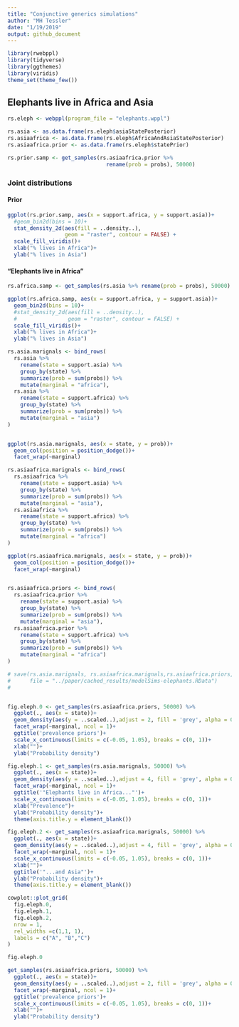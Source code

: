 ```yaml
---
title: "Conjunctive generics simulations"
author: "MH Tessler"
date: "1/19/2019"
output: github_document
---
```


```r
library(rwebppl)
library(tidyverse)
library(ggthemes)
library(viridis)
theme_set(theme_few())
```


## Elephants live in Africa and Asia 


```r
rs.eleph <- webppl(program_file = "elephants.wppl")

rs.asia <- as.data.frame(rs.eleph$asiaStatePosterior)
rs.asiaafrica <- as.data.frame(rs.eleph$AfricaAndAsiaStatePosterior)
rs.asiaafrica.prior <- as.data.frame(rs.eleph$statePrior)

rs.prior.samp <- get_samples(rs.asiaafrica.prior %>%
                               rename(prob = probs), 50000)
```
### Joint distributions

#### Prior

```r
ggplot(rs.prior.samp, aes(x = support.africa, y = support.asia))+
  #geom_bin2d(bins = 10)+
  stat_density_2d(aes(fill = ..density..), 
                  geom = "raster", contour = FALSE) +
  scale_fill_viridis()+
  xlab("% lives in Africa")+
  ylab("% lives in Asia")
```


#### "Elephants live in Africa"

```r
rs.africa.samp <- get_samples(rs.asia %>% rename(prob = probs), 50000)

ggplot(rs.africa.samp, aes(x = support.africa, y = support.asia))+
  geom_bin2d(bins = 10)+
  #stat_density_2d(aes(fill = ..density..), 
  #                geom = "raster", contour = FALSE) +
  scale_fill_viridis()+
  xlab("% lives in Africa")+
  ylab("% lives in Asia")
```


```r
rs.asia.marignals <- bind_rows(
  rs.asia %>%
    rename(state = support.asia) %>%
    group_by(state) %>%
    summarize(prob = sum(probs)) %>%
    mutate(marginal = "africa"),
  rs.asia %>%
    rename(state = support.africa) %>%
    group_by(state) %>%
    summarize(prob = sum(probs)) %>%
    mutate(marginal = "asia")
)


ggplot(rs.asia.marignals, aes(x = state, y = prob))+
  geom_col(position = position_dodge())+
  facet_wrap(~marginal)

rs.asiaafrica.marignals <- bind_rows(
  rs.asiaafrica %>%
    rename(state = support.asia) %>%
    group_by(state) %>%
    summarize(prob = sum(probs)) %>%
    mutate(marginal = "asia"),
  rs.asiaafrica %>%
    rename(state = support.africa) %>%
    group_by(state) %>%
    summarize(prob = sum(probs)) %>%
    mutate(marginal = "africa")
)

ggplot(rs.asiaafrica.marignals, aes(x = state, y = prob))+
  geom_col(position = position_dodge())+
  facet_wrap(~marginal)


rs.asiaafrica.priors <- bind_rows(
  rs.asiaafrica.prior %>%
    rename(state = support.asia) %>%
    group_by(state) %>%
    summarize(prob = sum(probs)) %>%
    mutate(marginal = "asia"),
  rs.asiaafrica.prior %>%
    rename(state = support.africa) %>%
    group_by(state) %>%
    summarize(prob = sum(probs)) %>%
    mutate(marginal = "africa")
)
```

```r

# save(rs.asia.marignals, rs.asiaafrica.marignals,rs.asiaafrica.priors,
#      file = "../paper/cached_results/modelSims-elephants.RData")
# 


fig.eleph.0 <- get_samples(rs.asiaafrica.priors, 50000) %>%
  ggplot(., aes(x = state))+
  geom_density(aes(y = ..scaled..),adjust = 2, fill = 'grey', alpha = 0.3)+
  facet_wrap(~marginal, ncol = 1)+
  ggtitle('prevalence priors')+
  scale_x_continuous(limits = c(-0.05, 1.05), breaks = c(0, 1))+
  xlab("")+
  ylab("Probability density")

fig.eleph.1 <- get_samples(rs.asia.marignals, 50000) %>%
  ggplot(., aes(x = state))+
  geom_density(aes(y = ..scaled..),adjust = 4, fill = 'grey', alpha = 0.3)+
  facet_wrap(~marginal, ncol = 1)+
  ggtitle('"Elephants live in Africa..."')+
  scale_x_continuous(limits = c(-0.05, 1.05), breaks = c(0, 1))+
  xlab("Prevalence")+
  ylab("Probability density")+
  theme(axis.title.y = element_blank())

fig.eleph.2 <- get_samples(rs.asiaafrica.marignals, 50000) %>%
  ggplot(., aes(x = state))+
  geom_density(aes(y = ..scaled..),adjust = 4, fill = 'grey', alpha = 0.3)+
  facet_wrap(~marginal, ncol = 1)+
  scale_x_continuous(limits = c(-0.05, 1.05), breaks = c(0, 1))+
  xlab("")+
  ggtitle('"...and Asia"')+
  ylab("Probability density")+
  theme(axis.title.y = element_blank())

cowplot::plot_grid(
  fig.eleph.0,
  fig.eleph.1,
  fig.eleph.2,
  nrow = 1,
  rel_widths =c(1,1, 1),
  labels = c("A", "B","C")
)
```






```r
fig.eleph.0
```

```r
get_samples(rs.asiaafrica.priors, 50000) %>%
  ggplot(., aes(x = state))+
  geom_density(aes(y = ..scaled..),adjust = 2, fill = 'grey', alpha = 0.3)+
  facet_wrap(~marginal, ncol = 1)+
  ggtitle('prevalence priors')+
  scale_x_continuous(limits = c(-0.05, 1.05), breaks = c(0, 1))+
  xlab("")+
  ylab("Probability density")
```
